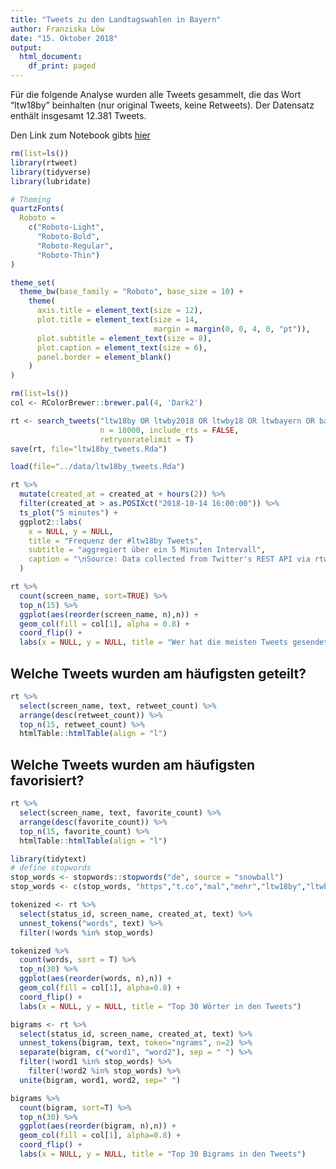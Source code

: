 ```yaml
---
title: "Tweets zu den Landtagswahlen in Bayern"
author: Franziska Löw
date: "15. Oktober 2018"
output:
  html_document:
    df_print: paged
---
```


Für die folgende Analyse wurden alle Tweets gesammelt, die das Wort "ltw18by" beinhalten (nur original Tweets, keine Retweets). Der Datensatz enthält insgesamt 12.381 Tweets. 

Den Link zum Notebook gibts [hier](https://github.com/franziloew/Ltw19by/blob/master/docs/ltw18by.Rmd)

```r
rm(list=ls())
library(rtweet)
library(tidyverse)
library(lubridate)

# Theming
quartzFonts(
  Roboto =
    c("Roboto-Light",
      "Roboto-Bold",
      "Roboto-Regular",
      "Roboto-Thin")
)

theme_set(
  theme_bw(base_family = "Roboto", base_size = 10) +
    theme(
      axis.title = element_text(size = 12),
      plot.title = element_text(size = 14,
                                margin = margin(0, 0, 4, 0, "pt")),
      plot.subtitle = element_text(size = 8),
      plot.caption = element_text(size = 6),
      panel.border = element_blank()
    )
)

rm(list=ls())
col <- RColorBrewer::brewer.pal(4, 'Dark2')
```

```r
rt <- search_tweets("ltw18by OR ltwby2018 OR ltwby18 OR ltwbayern OR bayernwahl2018", 
                    n = 18000, include_rts = FALSE, 
                    retryonratelimit = T)
save(rt, file="ltw18by_tweets.Rda")
```

```r
load(file="../data/ltw18by_tweets.Rda")
```

```r
rt %>%
  mutate(created_at = created_at + hours(2)) %>%
  filter(created_at > as.POSIXct("2018-10-14 16:00:00")) %>%
  ts_plot("5 minutes") +
  ggplot2::labs(
    x = NULL, y = NULL,
    title = "Frequenz der #ltw18by Tweets",
    subtitle = "aggregiert über ein 5 Minuten Intervall",
    caption = "\nSource: Data collected from Twitter's REST API via rtweet"
  )
```

```r
rt %>%
  count(screen_name, sort=TRUE) %>%
  top_n(15) %>%
  ggplot(aes(reorder(screen_name, n),n)) +
  geom_col(fill = col[1], alpha = 0.8) +
  coord_flip() +
  labs(x = NULL, y = NULL, title = "Wer hat die meisten Tweets gesendet?")
```

## Welche Tweets wurden am häufigsten geteilt?
```r
rt %>%
  select(screen_name, text, retweet_count) %>%
  arrange(desc(retweet_count)) %>%
  top_n(15, retweet_count) %>%
  htmlTable::htmlTable(align = "l")
```

## Welche Tweets wurden am häufigsten favorisiert?
```r
rt %>%
  select(screen_name, text, favorite_count) %>%
  arrange(desc(favorite_count)) %>%
  top_n(15, favorite_count) %>%
  htmlTable::htmlTable(align = "l")
```

```r
library(tidytext)
# define stopwords
stop_words <- stopwords::stopwords("de", source = "snowball")
stop_words <- c(stop_words, "https","t.co","mal","mehr","ltw18by","ltwby18","ltwby2018","dass","ltwbayern", "ltwby")
```

```r
tokenized <- rt %>%
  select(status_id, screen_name, created_at, text) %>% 
  unnest_tokens("words", text) %>%
  filter(!words %in% stop_words)

tokenized %>%
  count(words, sort = T) %>%
  top_n(30) %>%
  ggplot(aes(reorder(words, n),n)) +
  geom_col(fill = col[1], alpha=0.8) +
  coord_flip() +
  labs(x = NULL, y = NULL, title = "Top 30 Wörter in den Tweets")
```

```r
bigrams <- rt %>%
  select(status_id, screen_name, created_at, text) %>% 
  unnest_tokens(bigram, text, token="ngrams", n=2) %>%
  separate(bigram, c("word1", "word2"), sep = " ") %>%
  filter(!word1 %in% stop_words) %>% 
    filter(!word2 %in% stop_words) %>%
  unite(bigram, word1, word2, sep=" ")

bigrams %>%
  count(bigram, sort=T) %>%
  top_n(30) %>%
  ggplot(aes(reorder(bigram, n),n)) +
  geom_col(fill = col[1], alpha=0.8) +
  coord_flip() +
  labs(x = NULL, y = NULL, title = "Top 30 Bigrams in den Tweets")
```

